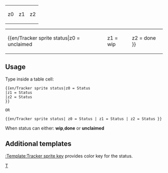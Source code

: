 <includeonly><table style="background:transparent; width:100%; text-align: center;"><tr>
<td style="background:{{#switch: {{{z0|}}}
| wip      =#FFEE88;
| done     =#006600;
| #default =#888888;
}}">z0</td>
<td style="background:{{#switch: {{{z1|}}}
| wip      =#FFEE88;
| done     =#006600;
| #default =#888888;
}}">z1</td>
<td style="background:{{#switch: {{{z2|}}} 
| wip      =#FFEE88;
| done     =#006600;
| #default =#888888;
}}">z2</td>
</tr></table></includeonly><noinclude>

{| width=200|
|
{{en/Tracker sprite status|z0 = unclaimed
|z1 = wip
|z2 = done
}}
|}

==Usage==
Type inside a table cell:

<pre>{{en/Tracker sprite status|z0 = Status
|z1 = Status
|z2 = Status
}}

OR

{{en/Tracker sprite status| z0 = Status | z1 = Status | z2 = Status }}
</pre>
When status can either: '''wip''','''done''' or '''unclaimed'''

==Additional templates==
[[Template/en/Tracker sprite key|:Template:Tracker sprite key]] provides color key for the status.

[[Category:en/Templates|T]]</noinclude>